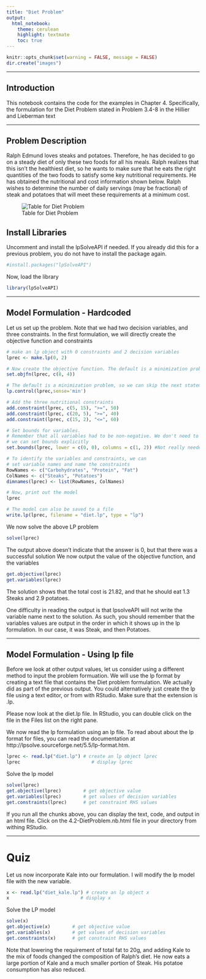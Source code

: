 ```yaml
---
title: "Diet Problem"
output: 
  html_notebook: 
    theme: cerulean
    highlight: textmate
    toc: true
---
```


```r
knitr::opts_chunk$set(warning = FALSE, message = FALSE)
dir.create("images")
```

***
## Introduction

This notebook contains the code for the examples in Chapter 4. Specifically, the formulation for the Diet Problem stated in Problem 3.4-8 in the Hillier and Lieberman text

***

## Problem Description
Ralph Edmund loves steaks and potatoes. Therefore, he has decided to go on a steady diet of only these two foods for all his meals. Ralph realizes that this isn’t the healthiest diet, so he wants to make sure that he eats the right quantities of the two foods to satisfy some key nutritional requirements. He has obtained the nutritional and cost information shown below. Ralph wishes to determine the number of daily servings (may be fractional) of steak and potatoes that will meet these requirements at a minimum cost.

![Table for Diet Problem](./3.4-8.png)

## Install Libraries
Uncomment and install the lpSolveAPI if needed. If you already did this for a previous problem, you do not have to install the package again.

```r
#install.packages("lpSolveAPI")
```

Now, load the library
```r
library(lpSolveAPI)
```

***
## Model Formulation - Hardcoded 

Let us set up the problem. Note that we had two decision variables, and three constraints.
In the first formulation, we will directly create the objective function and constraints
```r
# make an lp object with 0 constraints and 2 decision variables
lprec <- make.lp(0, 2)

# Now create the objective function. The default is a minimization problem. 
set.objfn(lprec, c(8, 4))

# The default is a minimization problem, so we can skip the next statement
lp.control(lprec,sense='min')

# Add the three nutritional constraints
add.constraint(lprec, c(5, 15), ">=", 50)
add.constraint(lprec, c(20, 5), ">=", 40)
add.constraint(lprec, c(15, 2), "<=", 60)

# Set bounds for variables.
# Remember that all variables had to be non-negative. We don't need to to do it here, as that is the default,
# we can set bounds explicitly
set.bounds(lprec, lower = c(0, 0), columns = c(1, 2)) #Not really needed

# To identify the variables and constraints, we can
# set variable names and name the constraints
RowNames <- c("Carbohydrates", "Protein", "Fat")
ColNames <- c("Steaks", "Potatoes")
dimnames(lprec) <- list(RowNames, ColNames)

# Now, print out the model
lprec

# The model can also be saved to a file
write.lp(lprec, filename = "diet.lp", type = "lp")


```

We now solve the above LP problem
```r
solve(lprec)
```

The output above doesn't indicate that the answer is 0, but that there was a successful solution
We now output the value of the objective function, and the variables
```r
get.objective(lprec)
get.variables(lprec)
```

The solution shows that the total cost is 21.82, and that he should eat 1.3 Steaks and 2.9 potatoes. 

One difficulty in reading the output is that lpsolveAPI will not write the variable name next to the solution. As such, you should remember that the variables values are output in the order in which it shows up in the lp formulation. In our case, it was Steak, and then Potatoes. 

***

## Model Formulation - Using lp file

Before we look at other output values, let us consider using a different method to input the problem formuation. We will use the lp format by creating a text file that contains the Diet problem formulation. We actually did as part of the previous output. You could alternatively just create the lp file using a text editor, or from with RStudio. Make sure that the extension is .lp. 

Please now look at the diet.lp file. In RStudio, you can double click on the file in the Files list on the right pane.

We now read the lp formulation using an lp file. To read about about the lp format for files, you can read the documentation at http://lpsolve.sourceforge.net/5.5/lp-format.htm. 
```r
lprec <- read.lp("diet.lp") # create an lp object lprec
lprec                          # display lprec
```

Solve the lp model
```r
solve(lprec)
get.objective(lprec)        # get objective value
get.variables(lprec)        # get values of decision variables
get.constraints(lprec)      # get constraint RHS values
```

If you run all the chunks above, you can display the text, code, and output in an html file. Click on the 4.2-DietProblem.nb.html file in your directory from withing RStudio.

***

# Quiz

Let us now incorporate Kale into our formulation. I will modify the lp model file with the new variable.
```r
x <- read.lp("diet_kale.lp") # create an lp object x
x                          # display x
```
Solve the LP model
```r
solve(x)
get.objective(x)        # get objective value
get.variables(x)        # get values of decision variables
get.constraints(x)      # get constraint RHS values
```

Note that lowering the requirement of total fat to 20g, and adding Kale to the mix of foods changed the composition of Ralph's diet. He now eats a large portion of Kale and a much smaller portion of Steak. His potatoe consumption has also reduced.